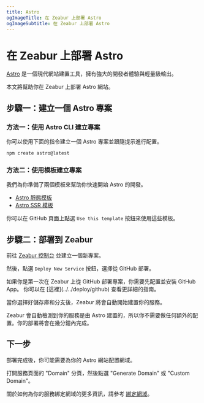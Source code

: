 ```yaml
---
title: Astro
ogImageTitle: 在 Zeabur 上部署 Astro 
ogImageSubtitle: 在 Zeabur 上部署 Astro
---
```



# 在 Zeabur 上部署 Astro

[Astro](https://astro.build/) 是一個現代網站建置工具，擁有強大的開發者體驗與輕量級輸出。

本文將幫助你在 Zeabur 上部署 Astro 網站。

## 步驟一：建立一個 Astro 專案

### 方法一：使用 Astro CLI 建立專案

你可以使用下面的指令建立一個 Astro 專案並跟隨提示進行配置。

```bash
npm create astro@latest
```

### 方法二：使用模板建立專案

我們為你準備了兩個模板來幫助你快速開始 Astro 的開發。

- [Astro 靜態模板](https://github.com/zeabur/astro-static-template)
- [Astro SSR 模板](https://github.com/zeabur/astro-ssr-template)

你可以在 GitHub 頁面上點選 `Use this template` 按鈕來使用這些模板。

## 步驟二：部署到 Zeabur

前往 [Zeabur 控制台](https://dash.zeabur.com) 並建立一個新專案。

然後，點選 `Deploy New Service` 按鈕，選擇從 GitHub 部署。

<Callout>
    如果你是第一次在 Zeabur 上從 GitHub 部署專案，你需要先配置並安裝 GitHub App。
    你可以在 [這裡](../../deploy/github) 查看更詳細的指南。
</Callout>

當你選擇好儲存庫和分支後，Zeabur 將會自動開始建置你的服務。

Zeabur 會自動檢測到你的服務是由 Astro 建置的，所以你不需要做任何額外的配置。你的部署將會在幾分鐘內完成。

## 下一步

部署完成後，你可能需要為你的 Astro 網站配置網域。

打開服務頁面的 "Domain" 分頁，然後點選 "Generate Domain" 或 "Custom Domain"。

關於如何為你的服務綁定網域的更多資訊，請參考 [綁定網域](../../deploy/domain-binding)。

